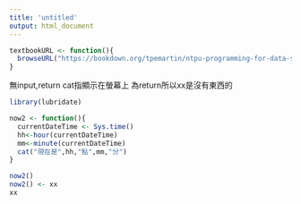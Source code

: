 ```yaml
---
title: 'untitled'
output: html_document
---
```


```r
textbookURL <- function(){
  browseURL("https://bookdown.org/tpemartin/ntpu-programming-for-data-science/")
}
```

無input,return
cat指顯示在螢幕上
為return所以xx是沒有東西的
```r
library(lubridate)

now2 <- function(){
  currentDateTime <- Sys.time()
  hh<-hour(currentDateTime)
  mm<-minute(currentDateTime)
  cat("現在是",hh,"點",mm,"分")
}
```
```r
now2()
now2() <- xx
xx
```


```r

```

